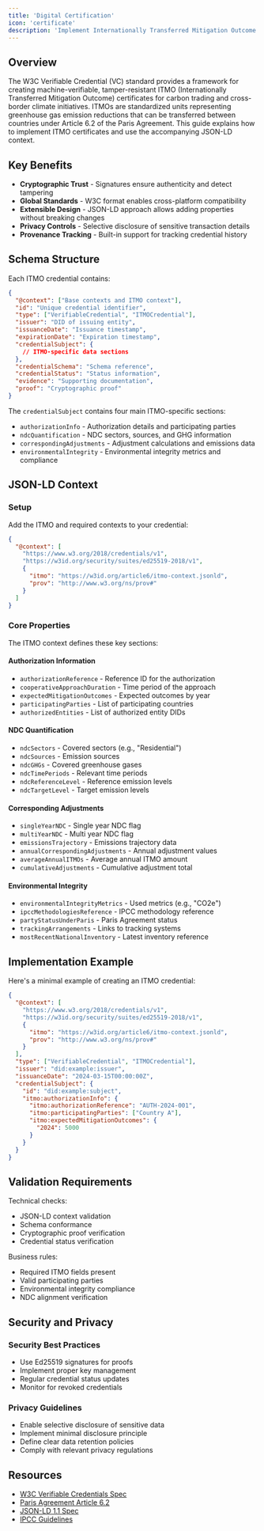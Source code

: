 ```yaml
---
title: 'Digital Certification'
icon: 'certificate'
description: 'Implement Internationally Transferred Mitigation Outcome (ITMO) certificates using W3C Verifiable Credentials'
---
```


## Overview

The W3C Verifiable Credential (VC) standard provides a framework for creating machine-verifiable, tamper-resistant ITMO (Internationally Transferred Mitigation Outcome) certificates for carbon trading and cross-border climate initiatives. ITMOs are standardized units representing greenhouse gas emission reductions that can be transferred between countries under Article 6.2 of the Paris Agreement. This guide explains how to implement ITMO certificates and use the accompanying JSON-LD context.

## Key Benefits

- **Cryptographic Trust** - Signatures ensure authenticity and detect tampering
- **Global Standards** - W3C format enables cross-platform compatibility 
- **Extensible Design** - JSON-LD approach allows adding properties without breaking changes
- **Privacy Controls** - Selective disclosure of sensitive transaction details
- **Provenance Tracking** - Built-in support for tracking credential history

## Schema Structure

Each ITMO credential contains:

```json
{
  "@context": ["Base contexts and ITMO context"],
  "id": "Unique credential identifier",
  "type": ["VerifiableCredential", "ITMOCredential"],
  "issuer": "DID of issuing entity",
  "issuanceDate": "Issuance timestamp",
  "expirationDate": "Expiration timestamp",
  "credentialSubject": {
    // ITMO-specific data sections
  },
  "credentialSchema": "Schema reference",
  "credentialStatus": "Status information",
  "evidence": "Supporting documentation",
  "proof": "Cryptographic proof"
}
```

The `credentialSubject` contains four main ITMO-specific sections:
- `authorizationInfo` - Authorization details and participating parties
- `ndcQuantification` - NDC sectors, sources, and GHG information
- `correspondingAdjustments` - Adjustment calculations and emissions data
- `environmentalIntegrity` - Environmental integrity metrics and compliance

## JSON-LD Context

### Setup

Add the ITMO and required contexts to your credential:

```json
{
  "@context": [
    "https://www.w3.org/2018/credentials/v1",
    "https://w3id.org/security/suites/ed25519-2018/v1",
    {
      "itmo": "https://w3id.org/article6/itmo-context.jsonld",
      "prov": "http://www.w3.org/ns/prov#"
    }
  ]
}
```

### Core Properties

The ITMO context defines these key sections:

#### Authorization Information
- `authorizationReference` - Reference ID for the authorization
- `cooperativeApproachDuration` - Time period of the approach
- `expectedMitigationOutcomes` - Expected outcomes by year
- `participatingParties` - List of participating countries
- `authorizedEntities` - List of authorized entity DIDs

#### NDC Quantification
- `ndcSectors` - Covered sectors (e.g., "Residential")
- `ndcSources` - Emission sources
- `ndcGHGs` - Covered greenhouse gases
- `ndcTimePeriods` - Relevant time periods
- `ndcReferenceLevel` - Reference emission levels
- `ndcTargetLevel` - Target emission levels

#### Corresponding Adjustments
- `singleYearNDC` - Single year NDC flag
- `multiYearNDC` - Multi year NDC flag
- `emissionsTrajectory` - Emissions trajectory data
- `annualCorrespondingAdjustments` - Annual adjustment values
- `averageAnnualITMOs` - Average annual ITMO amount
- `cumulativeAdjustments` - Cumulative adjustment total

#### Environmental Integrity
- `environmentalIntegrityMetrics` - Used metrics (e.g., "CO2e")
- `ipccMethodologiesReference` - IPCC methodology reference
- `partyStatusUnderParis` - Paris Agreement status
- `trackingArrangements` - Links to tracking systems
- `mostRecentNationalInventory` - Latest inventory reference

## Implementation Example

Here's a minimal example of creating an ITMO credential:

```json
{
  "@context": [
    "https://www.w3.org/2018/credentials/v1",
    "https://w3id.org/security/suites/ed25519-2018/v1",
    {
      "itmo": "https://w3id.org/article6/itmo-context.jsonld",
      "prov": "http://www.w3.org/ns/prov#"
    }
  ],
  "type": ["VerifiableCredential", "ITMOCredential"],
  "issuer": "did:example:issuer",
  "issuanceDate": "2024-03-15T00:00:00Z",
  "credentialSubject": {
    "id": "did:example:subject",
    "itmo:authorizationInfo": {
      "itmo:authorizationReference": "AUTH-2024-001",
      "itmo:participatingParties": ["Country A"],
      "itmo:expectedMitigationOutcomes": {
        "2024": 5000
      }
    }
  }
}
```

## Validation Requirements

Technical checks:
- JSON-LD context validation
- Schema conformance
- Cryptographic proof verification
- Credential status verification

Business rules:
- Required ITMO fields present
- Valid participating parties
- Environmental integrity compliance
- NDC alignment verification

## Security and Privacy

### Security Best Practices
- Use Ed25519 signatures for proofs
- Implement proper key management
- Regular credential status updates
- Monitor for revoked credentials

### Privacy Guidelines
- Enable selective disclosure of sensitive data
- Implement minimal disclosure principle
- Define clear data retention policies
- Comply with relevant privacy regulations

## Resources

- [W3C Verifiable Credentials Spec](https://www.w3.org/TR/vc-data-model/)
- [Paris Agreement Article 6.2](https://unfccc.int/process/the-paris-agreement/cooperative-implementation)
- [JSON-LD 1.1 Spec](https://www.w3.org/TR/json-ld11/)
- [IPCC Guidelines](https://www.ipcc.ch/report/2006-ipcc-guidelines-for-national-greenhouse-gas-inventories/)
